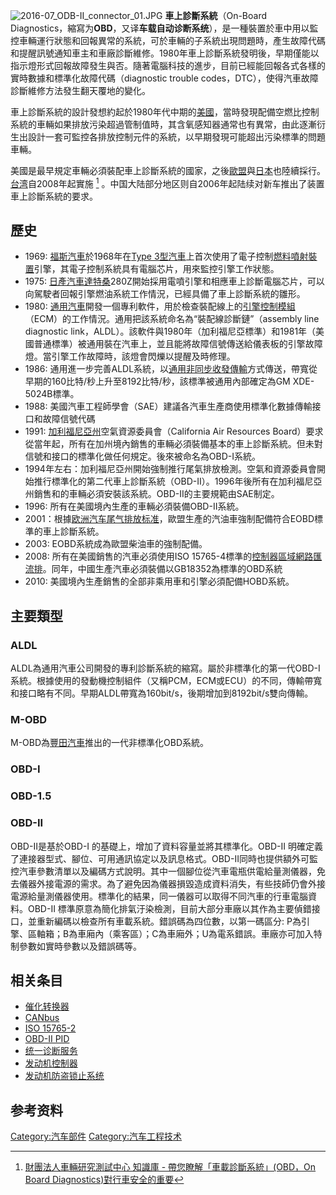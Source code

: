 {{NoteTA|G1=Motor|G2=IT}}
[[File:2016-07_ODB-II_connector_01.JPG|thumb]]
'''車上診斷系統'''（On-Board Diagnostics，縮寫为'''OBD'''，又译'''车载自动诊断系统'''），是一種裝置於車中用以監控車輛運行狀態和回報異常的系統，可於車輛的子系統出現問題時，產生故障代碼和提醒訊號通知車主和車廠診斷維修。1980年車上診斷系統發明後，早期僅能以指示燈形式回報故障發生與否。隨著電腦科技的進步，目前已經能回報各式各樣的實時數據和標準化故障代碼（diagnostic trouble codes，DTC），使得汽車故障診斷維修方法發生翻天覆地的變化。

車上診斷系統的設計發想約起於1980年代中期的[[美國|美國]]，當時發現配備空燃比控制系統的車輛如果排放污染超過管制值時，其含氧感知器通常也有異常，由此逐漸衍生出設計一套可監控各排放控制元件的系統，以早期發現可能超出污染標準的問題車輛。

美國是最早規定車輛必須裝配車上診斷系統的國家，之後[[歐盟|歐盟]]與[[日本|日本]]也陸續採行。[[台湾|台湾]]自2008年起實施
<ref>[http://www.artc.org.tw/chinese/03_service/03_02detail.aspx?pid=1595 財團法人車輛研究測試中心 知識庫 - 帶您瞭解「車載診斷系統」(OBD，On Board Diagnostics)對行車安全的重要]</ref>
。中国大陆部分地区则自2006年起陆续对新车推出了装置車上診斷系統的要求。

==歷史==
* 1969: [[福斯汽車|福斯汽車]]於1968年在[[Type_3型汽車|Type 3型汽車]]上首次使用了電子控制[[燃料噴射裝置|燃料噴射裝置]]引擎，其電子控制系統具有電腦芯片，用來監控引擎工作狀態。
* 1975: [[日產汽車|日產汽車]][[達特桑|達特桑]]280Z開始採用電噴引擎和相應車上診斷電腦芯片，可以向駕駛者回報引擎燃油系統工作情況，已經具備了車上診斷系統的雛形。
* 1980: [[通用汽車|通用汽車]]開發一個專利軟件，用於檢查裝配線上的[[发动机控制器|引擎控制模組]]（ECM）的工作情況。通用把該系統命名為“裝配線診斷鏈”（assembly line diagnostic link，ALDL）。該軟件與1980年（加利福尼亞標準）和1981年（美國普通標準）被通用裝在汽車上，並且能將故障信號傳送給儀表板的引擎故障燈。當引擎工作故障時，該燈會閃爍以提醒及時修理。
* 1986: 通用進一步完善ALDL系統，以[[UART|通用非同步收發傳輸]]方式傳送，帶寬從早期的160比特/秒上升至8192比特/秒，該標準被通用內部確定為GM XDE-5024B標準。
* 1988: 美國汽車工程師學會（SAE）建議各汽車生產商使用標準化數據傳輸接口和故障信號代碼
* 1991: [[加利福尼亞州|加利福尼亞州]]空氣資源委員會（California Air Resources Board）要求從當年起，所有在加州境內銷售的車輛必須裝備基本的車上診斷系統。但未對信號和接口的標準化做任何規定。後來被命名為OBD-I系統。
* 1994年左右：加利福尼亞州開始強制推行尾氣排放檢測。空氣和資源委員會開始推行標準化的第二代車上診斷系統（OBD-II）。1996年後所有在加利福尼亞州銷售和的車輛必須安裝該系統。OBD-II的主要規範由SAE制定。
* 1996: 所有在美國境內生產的車輛必須裝備OBD-II系統。
* 2001：根據[[欧洲汽车尾气排放标准|欧洲汽车尾气排放标准]]，歐盟生產的汽油車強制配備符合EOBD標準的車上診斷系統。
* 2003: EOBD系統成為歐盟柴油車的強制配備。
* 2008: 所有在美國銷售的汽車必須使用ISO 15765-4標準的[[控制器區域網路|控制器區域網路]][[匯流排|匯流排]]。同年，中國生產汽車必須裝備以GB18352為標準的OBD系統
* 2010: 美國境內生產銷售的全部非乘用車和引擎必須配備HOBD系統。

==主要類型==
===ALDL===
{{Main|ALDL}}
ALDL為通用汽車公司開發的專利診斷系統的縮寫。屬於非標準化的第一代OBD-I系統。根據使用的發動機控制組件（又稱PCM，ECM或ECU）的不同，傳輸帶寬和接口略有不同。早期ALDL帶寬為160bit/s，後期增加到8192bit/s雙向傳輸。

===M-OBD===

M-OBD為[[豐田汽車|豐田汽車]]推出的一代非標準化OBD系統。

===OBD-I===

===OBD-1.5===

===OBD-II===
OBD-II是基於OBD-I 的基礎上，增加了資料容量並將其標準化。OBD-II 明確定義了連接器型式、腳位、可用通訊協定以及訊息格式。OBD-II同時也提供額外可監控汽車參數清單以及編碼方式說明。其中一個腳位從汽車電瓶供電給量測儀器，免去儀器外接電源的需求。為了避免因為儀器損毀造成資料消失，有些技師仍會外接電源給量測儀器使用。標準化的結果，同一儀器可以取得不同汽車的行車電腦資料。OBD-II 標準原意為簡化排氣汙染檢測，目前大部分車廠以其作為主要偵錯接口，並重新編碼以檢查所有車載系統。錯誤碼為四位數，以第一碼區分: P為引擎、區軸箱；B為車廂內（乘客區）；C為車廂外；U為電系錯誤。車廠亦可加入特制參數如實時參數以及錯誤碼等。

==相关条目==
*[[催化转换器|催化转换器]]
*[[CANbus|CANbus]]
*[[ISO_15765-2|ISO 15765-2]]
*[[OBD-II_PID|OBD-II PID]]
*[[统一诊断服务|统一诊断服务]]
*[[发动机控制器|发动机控制器]]
*[[发动机防盗锁止系统|发动机防盗锁止系统]]

==参考资料==
{{reflist}}

{{Authority control}}

[[Category:汽车部件|Category:汽车部件]]
[[Category:汽车工程技术|Category:汽车工程技术]]